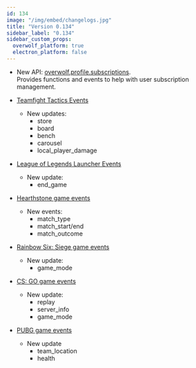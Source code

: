 ```yaml
---
id: 134
image: "/img/embed/changelogs.jpg"
title: "Version 0.134"
sidebar_label: "0.134"
sidebar_custom_props:
  overwolf_platform: true
  electron_platform: false
---
```


* New API: [overwolf.profile.subscriptions](/api/profile/subscriptions).  
  Provides functions and events to help with user subscription management.

* [Teamfight Tactics Events](/api/games/events/teamfight-tactics#docsNav)
  * New updates:
    * store
    * board
    * bench
    * carousel
    * local_player_damage
    
* [League of Legends Launcher Events](/api/games/launchers/events/league-of-legends#docsNav)
  * New update:
    * end_game
    
* [Hearthstone game events](/api/games/events/hearthstone#docsNav)
  * New events:
    * match_type
    * match_start/end
    * match_outcome
* [Rainbow Six: Siege game events](/api/games/events/rainbow-six-siege#docsNav)
  * New update:
    * game_mode
* [CS: GO game events](/api/games/events/counter-strike-global-offensive#docsNav)
  * New update:
    * replay
    * server_info
    * game_mode
* [PUBG game events](/api/games/events/player-unknowns-battlegrounds#docsNav)
  * New update
    * team_location
    * health


